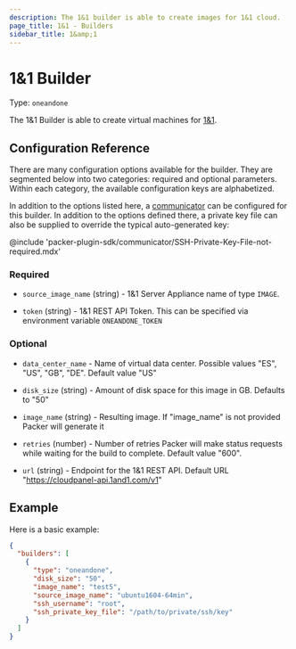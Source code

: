 ```yaml
---
description: The 1&1 builder is able to create images for 1&1 cloud.
page_title: 1&1 - Builders
sidebar_title: 1&amp;1
---
```


# 1&1 Builder

Type: `oneandone`

The 1&1 Builder is able to create virtual machines for
[1&1](https://www.1and1.com/).

## Configuration Reference

There are many configuration options available for the builder. They are
segmented below into two categories: required and optional parameters. Within
each category, the available configuration keys are alphabetized.

In addition to the options listed here, a
[communicator](/docs/templates/communicator) can be configured for this
builder. In addition to the options defined there, a private key file
can also be supplied to override the typical auto-generated key:

@include 'packer-plugin-sdk/communicator/SSH-Private-Key-File-not-required.mdx'

### Required

- `source_image_name` (string) - 1&1 Server Appliance name of type `IMAGE`.

- `token` (string) - 1&1 REST API Token. This can be specified via
  environment variable `ONEANDONE_TOKEN`

### Optional

- `data_center_name` - Name of virtual data center. Possible values "ES",
  "US", "GB", "DE". Default value "US"

- `disk_size` (string) - Amount of disk space for this image in GB. Defaults
  to "50"

- `image_name` (string) - Resulting image. If "image_name" is not provided
  Packer will generate it

- `retries` (number) - Number of retries Packer will make status requests
  while waiting for the build to complete. Default value "600".

<!-- markdown-link-check-disable -->
- `url` (string) - Endpoint for the 1&1 REST API. Default URL
  "<https://cloudpanel-api.1and1.com/v1>"
<!-- markdown-link-check-enable -->

## Example

Here is a basic example:

```json
{
  "builders": [
    {
      "type": "oneandone",
      "disk_size": "50",
      "image_name": "test5",
      "source_image_name": "ubuntu1604-64min",
      "ssh_username": "root",
      "ssh_private_key_file": "/path/to/private/ssh/key"
    }
  ]
}
```
